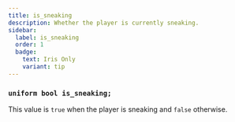 ```yaml
---
title: is_sneaking
description: Whether the player is currently sneaking.
sidebar:
  label: is_sneaking
  order: 1
  badge:
    text: Iris Only
    variant: tip
---
```


### `uniform bool is_sneaking;`

This value is `true` when the player is sneaking and `false` otherwise.